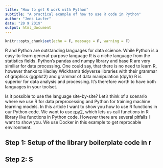 ```yaml
---
title: "How to get R work with Python"
subtitle: "A practical example of how to use R code in Python"
author: "Jens Laufer"
date: "20 9 2019"
output: html_document
---
```


```r
knitr::opts_chunk$set(echo = F, message = F, warning = F)
```


R and Python are outstanding languages for data science. While Python is a easy-to-learn general-purpose language R 
is a niche language from the statistics fields. Python's pandas and numpy library  and base R are very similiar for 
data processing. One could say, that there is no need to learn R, however thanks to Hadley Wickham's tidyverse 
libraries with their grammar of graphics (ggplot2) and grammar of data manipulation (dpylr) 
R is superior for data analysis and processing. It's therefore worth to have both languages in your toolset. 

Is it possible to use the language site-by-site? Let's think of a scenario where we use R for 
data preprocessing and Python for training machine learning models. In this article I want to show you 
how to use R functions in our Python code. We want to use [rpy2](https://rpy2.readthedocs.io), which lets us 
call functions in R library like functions in Python code. However there are several pitfalls I want to show you. 
We use Docker in this example to get reprocable environment.

## Step 1: Setup of the library boilerplate code in r

## Step 2: S